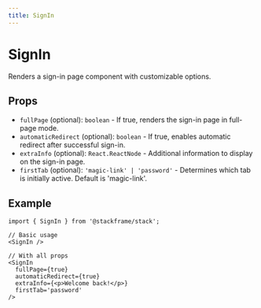 ```yaml
---
title: SignIn
---
```


# SignIn

Renders a sign-in page component with customizable options.

## Props

- `fullPage` (optional): `boolean` - If true, renders the sign-in page in full-page mode.
- `automaticRedirect` (optional): `boolean` - If true, enables automatic redirect after successful sign-in.
- `extraInfo` (optional): `React.ReactNode` - Additional information to display on the sign-in page.
- `firstTab` (optional): `'magic-link' | 'password'` - Determines which tab is initially active. Default is 'magic-link'.

## Example

```tsx
import { SignIn } from '@stackframe/stack';

// Basic usage
<SignIn />

// With all props
<SignIn
  fullPage={true}
  automaticRedirect={true}
  extraInfo={<p>Welcome back!</p>}
  firstTab='password'
/>
```

